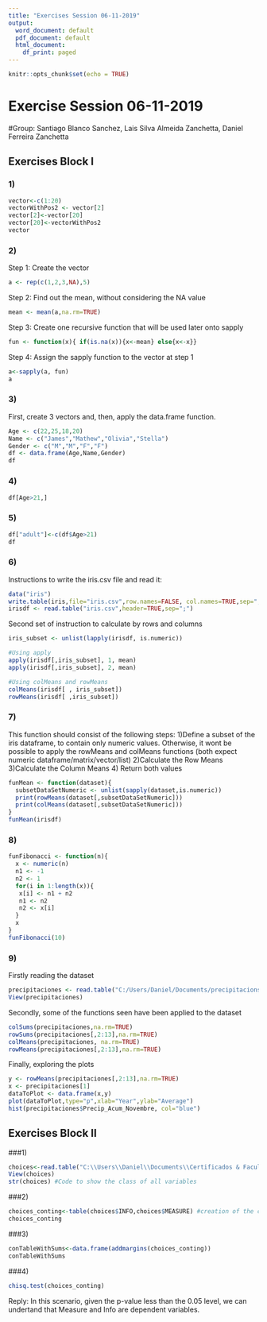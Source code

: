 ```yaml
---
title: "Exercises Session 06-11-2019"
output:
  word_document: default
  pdf_document: default
  html_document:
    df_print: paged
---
```


```r
knitr::opts_chunk$set(echo = TRUE)
```

# Exercise Session 06-11-2019

#Group: Santiago Blanco Sanchez, Lais Silva Almeida Zanchetta, Daniel Ferreira Zanchetta

## Exercises Block I

### 1)
```r
vector<-c(1:20)
vectorWithPos2 <- vector[2]
vector[2]<-vector[20]
vector[20]<-vectorWithPos2
vector
```

### 2)
Step 1: Create the vector
```r
a <- rep(c(1,2,3,NA),5)
```
Step 2: Find out the mean, without considering the NA value
```r
mean <- mean(a,na.rm=TRUE)
```
Step 3: Create one recursive function that will be used later onto sapply
```r
fun <- function(x){ if(is.na(x)){x<-mean} else{x<-x}}
```
Step 4: Assign the sapply function to the vector at step 1
```r
a<-sapply(a, fun)
a
```

### 3)
First, create 3 vectors and, then, apply the data.frame function.
```r
Age <- c(22,25,18,20)
Name <- c("James","Mathew","Olivia","Stella")
Gender <- c("M","M","F","F")
df <- data.frame(Age,Name,Gender)
df
```

### 4)
```r
df[Age>21,]
```

### 5)
```r
df["adult"]<-c(df$Age>21)
df
```

### 6)
Instructions to write the iris.csv file and read it:
```r
data("iris")
write.table(iris,file="iris.csv",row.names=FALSE, col.names=TRUE,sep=";")
irisdf <- read.table("iris.csv",header=TRUE,sep=";")
```
Second set of instruction to calculate by rows and columns
```r
iris_subset <- unlist(lapply(irisdf, is.numeric))
```
```r
#Using apply
apply(irisdf[,iris_subset], 1, mean)
apply(irisdf[,iris_subset], 2, mean)
```
```r
#Using colMeans and rowMeans
colMeans(irisdf[ , iris_subset])
rowMeans(irisdf[ ,iris_subset])
```

### 7)
This function should consist of the following steps:
1)Define a subset of the iris dataframe, to contain only numeric values. Otherwise, it wont be possible to apply the rowMeans and colMeans functions (both expect numeric dataframe/matrix/vector/list)
2)Calculate the Row Means
3)Calculate the Column Means
4) Return both values
```r
funMean <- function(dataset){
  subsetDataSetNumeric <- unlist(sapply(dataset,is.numeric))
  print(rowMeans(dataset[,subsetDataSetNumeric]))
  print(colMeans(dataset[,subsetDataSetNumeric]))
}
funMean(irisdf)
```

### 8)
```r
funFibonacci <- function(n){
  x <- numeric(n)
  n1 <- -1
  n2 <- 1
  for(i in 1:length(x)){
   x[i] <- n1 + n2
   n1 <- n2
   n2 <- x[i]
  }
  x
}
funFibonacci(10)
```

### 9)
Firstly reading the dataset
```r
precipitaciones <- read.table("C:/Users/Daniel/Documents/precipitacionsbarcelonadesde1786.csv", header=TRUE, sep=",")
View(precipitaciones)
```
Secondly, some of the functions seen have been applied to the dataset
```r
colSums(precipitaciones,na.rm=TRUE)
rowSums(precipitaciones[,2:13],na.rm=TRUE)
colMeans(precipitaciones, na.rm=TRUE)
rowMeans(precipitaciones[,2:13],na.rm=TRUE)
```
Finally, exploring the plots
```r
y <- rowMeans(precipitaciones[,2:13],na.rm=TRUE)
x <- precipitaciones[1]
dataToPlot <- data.frame(x,y)
plot(dataToPlot,type="p",xlab="Year",ylab="Average")
hist(precipitaciones$Precip_Acum_Novembre, col="blue")
```

## Exercises Block II

###1)
```r
choices<-read.table("C:\\Users\\Daniel\\Documents\\Certificados & Faculdade\\UPC Master Big Data\\Data Analytics\\Choices.csv", header=TRUE, sep =";")
View(choices)
str(choices) #Code to show the class of all variables
```

###2)
```r
choices_conting<-table(choices$INFO,choices$MEASURE) #creation of the contingency table
choices_conting
```

###3)
```r
conTableWithSums<-data.frame(addmargins(choices_conting))
conTableWithSums
```

###4)
```r
chisq.test(choices_conting)
```
Reply: In this scenario, given the p-value less than the 0.05 level, we can undertand that Measure and Info are dependent variables.